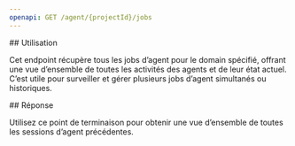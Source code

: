 ```yaml
---
openapi: GET /agent/{projectId}/jobs
---
```


<div id="usage">
  ## Utilisation
</div>

Cet endpoint récupère tous les jobs d’agent pour le domain spécifié, offrant une vue d’ensemble de toutes les activités des agents et de leur état actuel. C’est utile pour surveiller et gérer plusieurs jobs d’agent simultanés ou historiques.

<div id="response">
  ## Réponse
</div>

Utilisez ce point de terminaison pour obtenir une vue d’ensemble de toutes les sessions d’agent précédentes.
